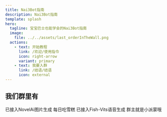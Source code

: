 ```yaml
---
title: Nai3Bot指南
description: Nai3Bot指南
template: splash
hero:
  tagline: 宝宝巴士也能学会的Nai3Bot指南
  image:
    file: ../../assets/last_orderInTheWall.png
  actions:
    - text: 开始教程
      link: /欢迎/使用指令
      icon: right-arrow
      variant: primary
    - text: 我要入群
      link: /结语/结语
      icon: external
---
```



## 我们群里有

<CardGrid stagger>
	<Card title="会画画的派蒙" icon="pencil">
		已接入NovelAi图片生成
	</Card>
	<Card title="穿雪糕的群友" icon="add-document">
		每日吃雪糕
	</Card>
	<Card title="会说日语的可莉" icon="setting">
		已接入Fish-Vits语音生成
	</Card>
	<Card title="会女装的群主" icon="open-book">
		群主就是小派蒙哦
	</Card>
</CardGrid>

<LinkCard
  title="立即开始教程"
  description="了解如何使用群内的绘画机器人"
  href="/欢迎/使用指令"
/>